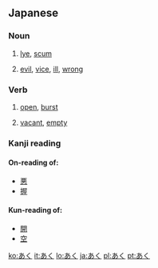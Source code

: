 ==Japanese==

===Noun===
{{ja-noun|h|rom=aku}}

# {{ja-def|灰汁}} [[lye]], [[scum]]
# {{ja-def|悪}} [[evil]], [[vice]], [[ill]], [[wrong]]

===Verb===
{{ja-verb|h|type=1|rom=aku}}

# {{ja-def|開く}} [[open]], [[burst]]
# {{ja-def|空く}} [[vacant]], [[empty]]

===Kanji reading===
{{ja-kanjireading|rom=aku}}

====On-reading of:====
* [[悪]]
* [[握]]

====Kun-reading of:====
* [[開]]
* [[空]]

[[ko:あく]]
[[it:あく]]
[[lo:あく]]
[[ja:あく]]
[[pl:あく]]
[[pt:あく]]